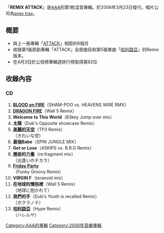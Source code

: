 {{Multiple issues|
{{Unreferenced |time=2011-08-18T02:49:31+00:00 }}
{{Notability Unreferenced|time=2020-02-22T07:43:59+00:00}}
}}
{{Infobox Album
| Name = REMIX ATTACK
| Cover =  
| Artist = [[AAA_(團體)|AAA]]
| Type = 混音專輯
| Released = 2006年3月23日
| Recorded = 2005年-2006年
| Genre = [[J-POP|J-POP]]
| Length = 
| Label = [[avex_trax|avex trax]]
| Producer = masato max matsuura
| Certification  = 
| Chart position = * 週間最高排名第92位<small>（[[Oricon公信榜|Oricon]]）</small> 
| Reviews = 
| Last album            = [[ATTACK_(AAA專輯)|ATTACK]]<br />2006年
| This album            = '''REMIX ATTACK'''<br />2006年
| Next album            = [[ALL/2|ALL/2]]<br />2006年
}}

「'''REMIX ATTACK'''」是[[AAA_(團體)|AAA]]的第1枚混音專輯。於2006年3月23日發行。唱片公司為[[avex_trax|avex trax]]。

== 概要 ==
* 與上一張專輯「[[ATTACK_(AAA專輯)|ATTACK]]」相距約6個月
* 收錄第1張原創專輯「ATTACK」全部曲目和第5張單曲「[[哈利路亞_(AAA單曲)|哈利路亞]]」的Remix版本。
* 在4月3日於公信榜專輯週排行榜取得第92位

==收錄內容==
===CD===
# '''[[BLOOD_on_FIRE|BLOOD on FIRE]]'''（SHAM-POO vs. HEAVENS WiRE RMX）
# '''[[DRAGON_FIRE|DRAGON FIRE]]'''（Wall 5 Remix）
# '''Welcome to This World'''（83key Jump over mix）
# '''太陽'''（Dub's Opposite showcase Remix）
# '''[[美麗的天空|美麗的天空]]'''（TP3 Remix）<br />（きれいな空）
# '''最強Babe'''（SPIN JUNGLE MIX）
# '''Get or Lose'''（4SKIPS vs. B.R.G Remix）
# '''邂逅的力量'''（re:fragment mix）<br />（出逢いのチカラ）
# '''[[Friday_Party|Friday Party]]'''<br/>（Funky Groovy Remix）
# '''VIRGIN F'''（teranoid mix）
# '''在地球的懷抱裡'''（Wall 5 Remix）<br />（地球に抱かれて）
# '''我們的手'''（Dub's Youth is recalled Remix）<br />（ボクラノテ）
# '''[[哈利路亞_(AAA單曲)|哈利路亞]]'''（Hype Remix）<br />（ハレルヤ）

{{AAA}}
{{DEFAULTSORT:REMIX ATTACK}}
[[Category:AAA的專輯|Category:AAA的專輯]]
[[Category:2006年音樂專輯|Category:2006年音樂專輯]]